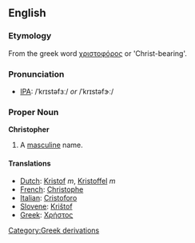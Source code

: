 ==English==

===Etymology===
From the greek word [[χριστοφόρος]] or 'Christ-bearing'.

===Pronunciation===
* [[Wiktionary:Pronunciation_key|IPA]]: /ˈkrɪstəfɜː/ ''or'' /ˈkrɪstəfɝː/

===Proper Noun===
'''Christopher'''
#A [[masculine]] name.

====Translations====
*[[Dutch]]: [[Kristof]] ''m'', [[Kristoffel]] ''m''
*[[French]]: [[Christophe]]
*[[Italian]]: [[Cristoforo]]
*[[Slovene]]: [[Krištof]]
*[[Greek]]: [[Χρήστος]]
[[Category:Greek derivations]]